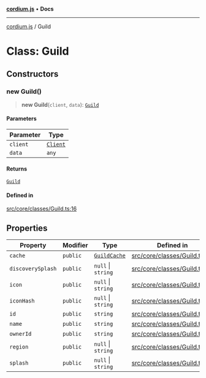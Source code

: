 [**cordium.js**](../README.mdx) • **Docs**

***

[cordium.js](../globals.mdx) / Guild

# Class: Guild

## Constructors

### new Guild()

> **new Guild**(`client`, `data`): [`Guild`](Guild.mdx)

#### Parameters

| Parameter | Type |
| ------ | ------ |
| `client` | [`Client`](Client.mdx) |
| `data` | `any` |

#### Returns

[`Guild`](Guild.mdx)

#### Defined in

[src/core/classes/Guild.ts:16](https://github.com/devdimer/cordium.js/blob/e371e1ca62e6613420e96362d2170ac2af18a382/src/core/classes/Guild.ts#L16)

## Properties

| Property | Modifier | Type | Defined in |
| ------ | ------ | ------ | ------ |
| `cache` | `public` | [`GuildCache`](GuildCache.mdx) | [src/core/classes/Guild.ts:8](https://github.com/devdimer/cordium.js/blob/e371e1ca62e6613420e96362d2170ac2af18a382/src/core/classes/Guild.ts#L8) |
| `discoverySplash` | `public` | `null` \| `string` | [src/core/classes/Guild.ts:12](https://github.com/devdimer/cordium.js/blob/e371e1ca62e6613420e96362d2170ac2af18a382/src/core/classes/Guild.ts#L12) |
| `icon` | `public` | `null` \| `string` | [src/core/classes/Guild.ts:9](https://github.com/devdimer/cordium.js/blob/e371e1ca62e6613420e96362d2170ac2af18a382/src/core/classes/Guild.ts#L9) |
| `iconHash` | `public` | `null` \| `string` | [src/core/classes/Guild.ts:10](https://github.com/devdimer/cordium.js/blob/e371e1ca62e6613420e96362d2170ac2af18a382/src/core/classes/Guild.ts#L10) |
| `id` | `public` | `string` | [src/core/classes/Guild.ts:6](https://github.com/devdimer/cordium.js/blob/e371e1ca62e6613420e96362d2170ac2af18a382/src/core/classes/Guild.ts#L6) |
| `name` | `public` | `string` | [src/core/classes/Guild.ts:7](https://github.com/devdimer/cordium.js/blob/e371e1ca62e6613420e96362d2170ac2af18a382/src/core/classes/Guild.ts#L7) |
| `ownerId` | `public` | `string` | [src/core/classes/Guild.ts:13](https://github.com/devdimer/cordium.js/blob/e371e1ca62e6613420e96362d2170ac2af18a382/src/core/classes/Guild.ts#L13) |
| `region` | `public` | `null` \| `string` | [src/core/classes/Guild.ts:14](https://github.com/devdimer/cordium.js/blob/e371e1ca62e6613420e96362d2170ac2af18a382/src/core/classes/Guild.ts#L14) |
| `splash` | `public` | `null` \| `string` | [src/core/classes/Guild.ts:11](https://github.com/devdimer/cordium.js/blob/e371e1ca62e6613420e96362d2170ac2af18a382/src/core/classes/Guild.ts#L11) |
